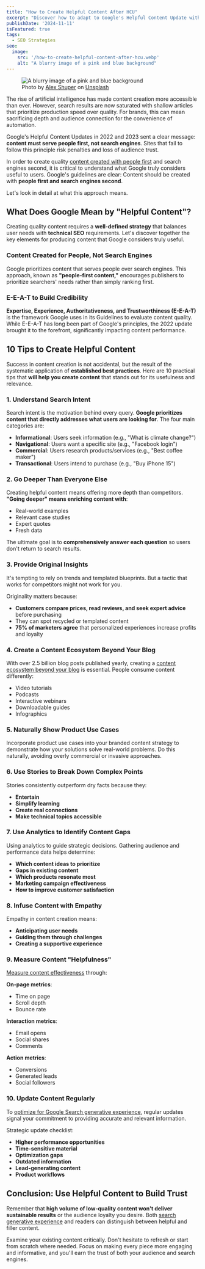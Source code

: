 ```yaml
---
title: "How to Create Helpful Content After HCU"
excerpt: "Discover how to adapt to Google's Helpful Content Update with actionable strategies for creating valuable content that ranks and engages your audience."
publishDate: '2024-11-11'
isFeatured: true
tags:
  - SEO Strategies
seo:
  image:
    src: '/how-to-create-helpful-content-after-hcu.webp'
    alt: "A blurry image of a pink and blue background"
---
```


<figure>
  <Image 
    id="cover-img" 
    src={coverImage} 
    alt="A blurry image of a pink and blue background" 
    loading="eager" 
    priority={true} 
  />
  <figcaption>Photo by <a href="https://unsplash.com/@alexshuperart?utm_content=creditCopyText&amp;utm_medium=referral&amp;utm_source=unsplash">Alex Shuper</a> on <a href="https://unsplash.com/photos/a-picture-of-a-woman-with-a-dumbbell-in-her-hand-l2nJZnXxkx4?utm_content=creditCopyText&amp;utm_medium=referral&amp;utm_source=unsplash">Unsplash</a></figcaption>
</figure>

The rise of artificial intelligence has made content creation more accessible than ever. However, search results are now saturated with shallow articles that prioritize production speed over quality. For brands, this can mean sacrificing depth and audience connection for the convenience of automation.

Google's Helpful Content Updates in 2022 and 2023 sent a clear message: **content must serve people first, not search engines**. Sites that fail to follow this principle risk penalties and loss of audience trust.

In order to create quality [content created with people first](https://www.serp-secrets.com/blog/adapting-to-googles-helpful-content-era/) and search engines second, it is critical to understand what Google truly considers useful to users. Google's guidelines are clear: Content should be created with **people first and search engines second**.

Let's look in detail at what this approach means.

## What Does Google Mean by "Helpful Content"?

Creating quality content requires a **well-defined strategy** that balances user needs with **technical SEO** requirements. Let's discover together the key elements for producing content that Google considers truly useful.

### Content Created for People, Not Search Engines

Google prioritizes content that serves people over search engines. This approach, known as **"people-first content,"** encourages publishers to prioritize searchers' needs rather than simply ranking first.

### E-E-A-T to Build Credibility

**Expertise, Experience, Authoritativeness, and Trustworthiness (E-E-A-T)** is the framework Google uses in its Guidelines to evaluate content quality. While E-E-A-T has long been part of Google's principles, the 2022 update brought it to the forefront, significantly impacting content performance.

## 10 Tips to Create Helpful Content

Success in content creation is not accidental, but the result of the systematic application of **established best practices**. Here are 10 practical tips that **will help you create content** that stands out for its usefulness and relevance.

### 1. Understand Search Intent

Search intent is the motivation behind every query. **Google prioritizes content that directly addresses what users are looking for**. The four main categories are:

- **Informational**: Users seek information (e.g., "What is climate change?")
- **Navigational**: Users want a specific site (e.g., "Facebook login")
- **Commercial**: Users research products/services (e.g., "Best coffee maker")
- **Transactional**: Users intend to purchase (e.g., "Buy iPhone 15")

### 2. Go Deeper Than Everyone Else

Creating helpful content means offering more depth than competitors. **"Going deeper" means enriching content with**:

- Real-world examples
- Relevant case studies
- Expert quotes
- Fresh data

The ultimate goal is to **comprehensively answer each question** so users don't return to search results.

### 3. Provide Original Insights

It's tempting to rely on trends and templated blueprints. But a tactic that works for competitors might not work for you.

Originality matters because:

- **Customers compare prices, read reviews, and seek expert advice** before purchasing
- They can spot recycled or templated content
- **75% of marketers agree** that personalized experiences increase profits and loyalty

### 4. Create a Content Ecosystem Beyond Your Blog

With over 2.5 billion blog posts published yearly, creating a [content ecosystem beyond your blog](https://www.serp-secrets.com/blog/seo-in-2024-trends-tips-strategies-guide/) is essential. People consume content differently:

- Video tutorials
- Podcasts
- Interactive webinars
- Downloadable guides
- Infographics

### 5. Naturally Show Product Use Cases

Incorporate product use cases into your branded content strategy to demonstrate how your solutions solve real-world problems. Do this naturally, avoiding overly commercial or invasive approaches.

### 6. Use Stories to Break Down Complex Points

Stories consistently outperform dry facts because they:

- **Entertain**
- **Simplify learning**
- **Create real connections**
- **Make technical topics accessible**

### 7. Use Analytics to Identify Content Gaps

Using analytics to guide strategic decisions. Gathering audience and performance data helps determine:

- **Which content ideas to prioritize**
- **Gaps in existing content**
- **Which products resonate most**
- **Marketing campaign effectiveness**
- **How to improve customer satisfaction**

### 8. Infuse Content with Empathy

Empathy in content creation means:

- **Anticipating user needs**
- **Guiding them through challenges**
- **Creating a supportive experience**

### 9. Measure Content "Helpfulness"

[Measure content effectiveness](https://www.serp-secrets.com/blog/essential-tools-for-seo-optimizing/) through:

**On-page metrics**:

- Time on page
- Scroll depth
- Bounce rate

**Interaction metrics**:

- Email opens
- Social shares
- Comments

**Action metrics**:

- Conversions
- Generated leads
- Social followers

### 10. Update Content Regularly

To [optimize for Google Search generative experience](https://www.serp-secrets.com/blog/optimizing-content-for-google-search-generative-experience/), regular updates signal your commitment to providing accurate and relevant information.

Strategic update checklist:

- **Higher performance opportunities**
- **Time-sensitive material**
- **Optimization gaps**
- **Outdated information**
- **Lead-generating content**
- **Product workflows**

## Conclusion: Use Helpful Content to Build Trust

Remember that **high volume of low-quality content won't deliver sustainable results** or the audience loyalty you desire. Both [search generative experience](https://www.serp-secrets.com/blog/what-is-googles-search-generative-experience/) and readers can distinguish between helpful and filler content.

Examine your existing content critically. Don't hesitate to refresh or start from scratch where needed. Focus on making every piece more engaging and informative, and you'll earn the trust of both your audience and search engines.
